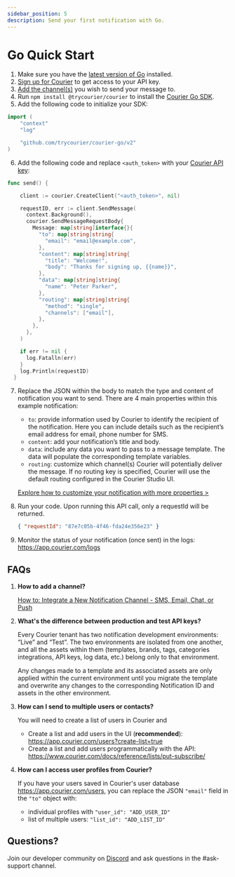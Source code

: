 ```yaml
---
sidebar_position: 5
description: Send your first notification with Go.
---
```

# Go Quick Start

1. Make sure you have the [latest version of Go](https://go.dev/doc/install) installed.
2. [Sign up for Courier](https://app.courier.com/signup) to get access to your API key.
3. [Add the channel(s)](https://app.courier.com/channels) you wish to send your message to.
4. Run `npm install @trycourier/courier` to install the [Courier Go SDK](https://github.com/trycourier/courier-go).
5. Add the following code to initialize your SDK:

```go
import (
    "context"
    "log"

    "github.com/trycourier/courier-go/v2"
)
```

6. Add the following code and replace `<auth_token>` with your [Courier API key](https://app.courier.com/settings/api-keys):

```go
func send() {

    client := courier.CreateClient("<auth_token>", nil)

    requestID, err := client.SendMessage(
      context.Background(),
      courier.SendMessageRequestBody{
        Message: map[string]interface{}{
          "to": map[string]string{
            "email": "email@example.com",
          },
          "content": map[string]string{
            "title": "Welcome!",
            "body": "Thanks for signing up, {{name}}",
          },
          "data": map[string]string{
            "name": "Peter Parker",
          },
          "routing": map[string]string{
            "method": "single",
            "channels": ["email"],
          },
        },
      },
    )

    if err != nil {
      log.Fatalln(err)
    }
    log.Println(requestID)
  }
```

7. Replace the JSON within the body to match the type and content of notification you want to send.
    There are 4 main properties within this example notification:

    - `to`: provide information used by Courier to identify the recipient of the notification. Here you can include details such as the recipient’s email address for email, phone number for SMS.
    - `content`: add your notification’s title and body.
    - `data`: include any data you want to pass to a message template. The data will populate the corresponding template variables.
    - `routing`: customize which channel(s) Courier will potentially deliver the message. If no routing key is specified, Courier will use the default routing configured in the Courier Studio UI.

    [Explore how to customize your notification with more properties >](../../../reference/send/message/)
8. Run your code. Upon running this API call, only a requestId will be returned.
    ```json
    { "requestId": "87e7c05b-4f46-fda24e356e23" }
    ```
9. Monitor the status of your notification (once sent) in the logs: https://app.courier.com/logs

## FAQs

1. **How to add a channel?**
    
    [How to: Integrate a New Notification Channel - SMS, Email, Chat, or Push](https://www.youtube.com/watch?v=nAbRLOMv96w)
2. **What's the difference between production and test API keys?**
    
    Every Courier tenant has two notification development environments: “Live” and “Test”. The two environments are isolated from one another, and all the assets within them (templates, brands, tags, categories integrations, API keys, log data, etc.) belong only to that environment.

    Any changes made to a template and its associated assets are only applied within the current environment until you migrate the template and overwrite any changes to the corresponding Notification ID and assets in the other environment.
3. **How can I send to multiple users or contacts?**
    
    You will need to create a list of users in Courier and 
    - Create a list and add users in the UI (**recommended**): https://app.courier.com/users?create-list=true
    - Create a list and add users programmatically with the API: https://www.courier.com/docs/reference/lists/put-subscribe/
4. **How can I access user profiles from Courier?**
    
    If you have your users saved in Courier's user database https://app.courier.com/users, you can replace the JSON `"email"` field in the `"to"` object with:
    - individual profiles with `"user_id": "ADD_USER_ID"`
    - list of multiple users: `"list_id": "ADD_LIST_ID"`

## Questions?

Join our developer community on [Discord](https://discord.gg/wWGecZgs4k) and ask questions in the #ask-support channel.